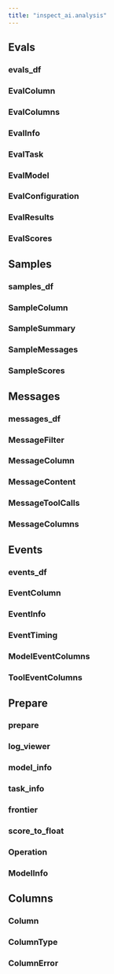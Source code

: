 ```yaml
---
title: "inspect_ai.analysis"
---
```


## Evals

### evals_df
### EvalColumn
### EvalColumns
### EvalInfo
### EvalTask
### EvalModel
### EvalConfiguration
### EvalResults
### EvalScores

## Samples

### samples_df
### SampleColumn
### SampleSummary
### SampleMessages
### SampleScores

## Messages

### messages_df
### MessageFilter
### MessageColumn
### MessageContent
### MessageToolCalls
### MessageColumns

## Events

### events_df
### EventColumn
### EventInfo
### EventTiming
### ModelEventColumns
### ToolEventColumns

## Prepare

### prepare
### log_viewer
### model_info
### task_info
### frontier
### score_to_float
### Operation
### ModelInfo

## Columns

### Column
### ColumnType
### ColumnError

